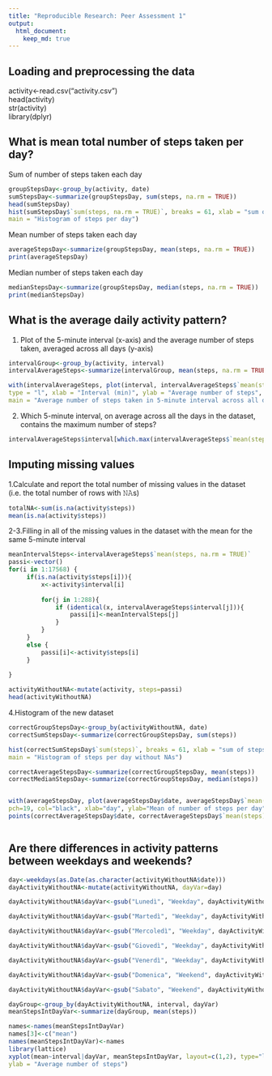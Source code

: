```yaml
---
title: "Reproducible Research: Peer Assessment 1"
output: 
  html_document:
    keep_md: true
---
```



## Loading and preprocessing the data

activity<-read.csv("activity.csv")   
head(activity)   
str(activity)  
library(dplyr)  



## What is mean total number of steps taken per day?
Sum of number of steps taken each day  
```r
groupStepsDay<-group_by(activity, date)
sumStepsDay<-summarize(groupStepsDay, sum(steps, na.rm = TRUE))
head(sumStepsDay)
hist(sumStepsDay$`sum(steps, na.rm = TRUE)`, breaks = 61, xlab = "sum of steps per day", 
main = "Histogram of steps per day")
```
Mean number of steps taken each day  
```r
averageStepsDay<-summarize(groupStepsDay, mean(steps, na.rm = TRUE))
print(averageStepsDay)
```
Median number of steps taken each day  
```r
medianStepsDay<-summarize(groupStepsDay, median(steps, na.rm = TRUE))
print(medianStepsDay)
```


## What is the average daily activity pattern?
1. Plot of the 5-minute interval (x-axis) and the average number of steps taken, averaged across all days (y-axis) 

```r
intervalGroup<-group_by(activity, interval)
intervalAverageSteps<-summarize(intervalGroup, mean(steps, na.rm = TRUE))

with(intervalAverageSteps, plot(interval, intervalAverageSteps$`mean(steps, na.rm = TRUE)`, 
type = "l", xlab = "Interval (min)", ylab = "Average number of steps", 
main = "Average number of steps taken in 5-minute interval across all days"))
```

2. Which 5-minute interval, on average across all the days in the dataset, contains the maximum number of steps?  

```r
intervalAverageSteps$interval[which.max(intervalAverageSteps$`mean(steps, na.rm = TRUE)`)]
```


## Imputing missing values
1.Calculate and report the total number of missing values in the dataset (i.e. the total number of rows with 𝙽𝙰s)  

```r
totalNA<-sum(is.na(activity$steps))
mean(is.na(activity$steps))
```

2-3.Filling in all of the missing values in the dataset with the mean for the same 5-minute interval  

```r

meanIntervalSteps<-intervalAverageSteps$`mean(steps, na.rm = TRUE)`
passi<-vector()
for(i in 1:17568) {
     if(is.na(activity$steps[i])){
         x<-activity$interval[i]
         
         for(j in 1:288){
             if (identical(x, intervalAverageSteps$interval[j])){
                 passi[i]<-meanIntervalSteps[j]
             }
         }
     }
     else {
         passi[i]<-activity$steps[i]
     }
     
}

activityWithoutNA<-mutate(activity, steps=passi)
head(activityWithoutNA)
```

4.Histogram of the new dataset  

```r
correctGroupStepsDay<-group_by(activityWithoutNA, date)
correctSumStepsDay<-summarize(correctGroupStepsDay, sum(steps))

hist(correctSumStepsDay$`sum(steps)`, breaks = 61, xlab = "sum of steps per day", 
main = "Histogram of steps per day without NAs")

correctAverageStepsDay<-summarize(correctGroupStepsDay, mean(steps))
correctMedianStepsDay<-summarize(correctGroupStepsDay, median(steps))


with(averageStepsDay, plot(averageStepsDay$date, averageStepsDay$`mean(steps, na.rm = TRUE)`, 
pch=19, col="black", xlab="day", ylab="Mean of number of steps per day"))
points(correctAverageStepsDay$date, correctAverageStepsDay$`mean(steps)`, col="red")



```


## Are there differences in activity patterns between weekdays and weekends?

```r

day<-weekdays(as.Date(as.character(activityWithoutNA$date)))
dayActivityWithoutNA<-mutate(activityWithoutNA, dayVar=day)

dayActivityWithoutNA$dayVar<-gsub("Lunedì", "Weekday", dayActivityWithoutNA$dayVar)

dayActivityWithoutNA$dayVar<-gsub("Martedì", "Weekday", dayActivityWithoutNA$dayVar)

dayActivityWithoutNA$dayVar<-gsub("Mercoledì", "Weekday", dayActivityWithoutNA$dayVar)

dayActivityWithoutNA$dayVar<-gsub("Giovedì", "Weekday", dayActivityWithoutNA$dayVar)

dayActivityWithoutNA$dayVar<-gsub("Venerdì", "Weekday", dayActivityWithoutNA$dayVar)

dayActivityWithoutNA$dayVar<-gsub("Domenica", "Weekend", dayActivityWithoutNA$dayVar)

dayActivityWithoutNA$dayVar<-gsub("Sabato", "Weekend", dayActivityWithoutNA$dayVar)

dayGroup<-group_by(dayActivityWithoutNA, interval, dayVar)
meanStepsIntDayVar<-summarize(dayGroup, mean(steps))

names<-names(meanStepsIntDayVar)
names[3]<-c("mean")
names(meanStepsIntDayVar)<-names
library(lattice)
xyplot(mean~interval|dayVar, meanStepsIntDayVar, layout=c(1,2), type="l", xlab = "Interval", 
ylab = "Average number of steps")
```
